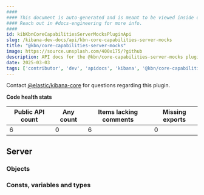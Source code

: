 ```yaml
---
####
#### This document is auto-generated and is meant to be viewed inside our experimental, new docs system.
#### Reach out in #docs-engineering for more info.
####
id: kibKbnCoreCapabilitiesServerMocksPluginApi
slug: /kibana-dev-docs/api/kbn-core-capabilities-server-mocks
title: "@kbn/core-capabilities-server-mocks"
image: https://source.unsplash.com/400x175/?github
description: API docs for the @kbn/core-capabilities-server-mocks plugin
date: 2025-03-03
tags: ['contributor', 'dev', 'apidocs', 'kibana', '@kbn/core-capabilities-server-mocks']
---
```




Contact [@elastic/kibana-core](https://github.com/orgs/elastic/teams/kibana-core) for questions regarding this plugin.

**Code health stats**

| Public API count  | Any count | Items lacking comments | Missing exports |
|-------------------|-----------|------------------------|-----------------|
| 6 | 0 | 6 | 0 |

## Server

### Objects
<DocDefinitionList data={kbnCoreCapabilitiesServerMocksObj.server.objects}/>

### Consts, variables and types
<DocDefinitionList data={kbnCoreCapabilitiesServerMocksObj.server.misc}/>

